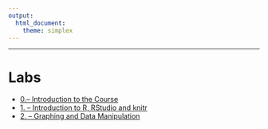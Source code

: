 ---
output: 
  html_document:  
    theme: simplex
---
***
# Labs


<ul class="fa-ul">
<li><i class="fa-li fa fa-flask"></i><a target="_blank" href=./Labs/lab0/lab0.html>0.-- Introduction to the Course</a>
<li><i class="fa-li fa fa-flask"></i><a target="_blank" href=./Labs/lab1/lab1.html>1. -- Introduction to R, RStudio and knitr </a>
<li><i class="fa-li fa fa-flask"></i><a target="_blank" href=./Labs/lab2/lab2.html>2. -- Graphing and Data Manipulation </a>
</ul>


